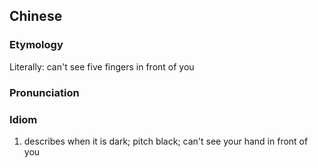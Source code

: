 {{also|伸手不见五指}}
==Chinese==
{{zh-forms|s=伸手不见五指|type=21111}}

===Etymology===
Literally: can't see five fingers in front of you

===Pronunciation===
{{zh-pron
|m=shēnshǒu 不 jiàn wǔ zhǐ
|cat=id
}}

===Idiom===
{{zh-idiom}}

# describes when it is dark; pitch black; can't see your hand in front of you